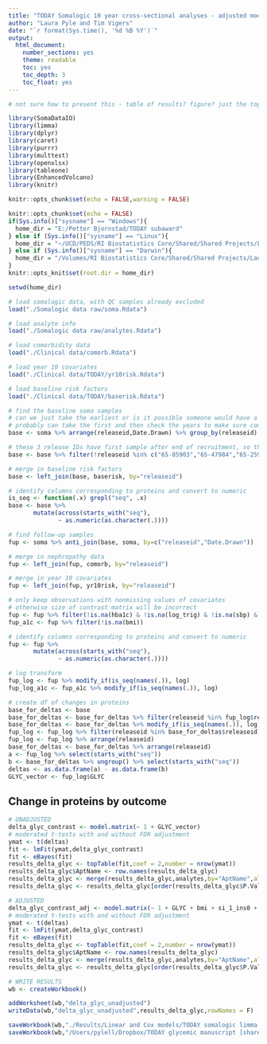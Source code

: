 ```yaml
---
title: "TODAY Somalogic 10 year cross-sectional analyses - adjusted models"
author: "Laura Pyle and Tim Vigers"
date: "`r format(Sys.time(), '%d %B %Y')`"
output:
  html_document:
    number_sections: yes
    theme: readable
    toc: yes
    toc_depth: 3
    toc_float: yes
---
```


```r
# not sure how to present this - table of results? figure? just the top 10 from baseline analysis? top 10 for this analysis?

library(SomaDataIO)
library(limma)
library(dplyr)
library(caret)
library(purrr)
library(multtest)
library(openxlsx)
library(tableone)
library(EnhancedVolcano)
library(knitr)

knitr::opts_chunk$set(echo = FALSE,warning = FALSE)

knitr::opts_chunk$set(echo = FALSE)
if(Sys.info()["sysname"] == "Windows"){
  home_dir = "E:/Petter Bjornstad/TODAY subaward"
} else if (Sys.info()["sysname"] == "Linux"){
  home_dir = "~/UCD/PEDS/RI Biostatistics Core/Shared/Shared Projects/Laura/Peds Endo/Petter Bjornstad/TODAY subaward/"
} else if (Sys.info()["sysname"] == "Darwin"){
  home_dir = "/Volumes/RI Biostatistics Core/Shared/Shared Projects/Laura/Peds Endo/Petter Bjornstad/TODAY subaward/"
}
knitr::opts_knit$set(root.dir = home_dir)
```

```r
setwd(home_dir)

# load somalogic data, with QC samples already excluded
load("./Somalogic data raw/soma.Rdata")

# load analyte info
load("./Somalogic data raw/analytes.Rdata")

# load comorbidity data
load("./Clinical data/comorb.Rdata")

# load year 10 covariates
load("./Clinical data/TODAY/yr10risk.Rdata")

# load baseline risk factors
load("./Clinical data/TODAY/baserisk.Rdata")

# find the baseline soma samples
# can we just take the earliest or is it possible someone would have a follow-up sample but not baseline?
# probably can take the first and then check the years to make sure compatible with TODAY
base <- soma %>% arrange(releaseid,Date.Drawn) %>% group_by(releaseid) %>% filter(row_number()==1)

# these 3 release IDs have first sample after end of recruitment, so they must be missing the baseline visit
base <- base %>% filter(!releaseid %in% c("65-85903","65-47984","65-25901"))

# merge in baseline risk factors
base <- left_join(base, baserisk, by="releaseid")

# identify columns corresponding to proteins and convert to numeric
is_seq <- function(.x) grepl("seq", .x)
base <- base %>%
       mutate(across(starts_with("seq"),
              ~ as.numeric(as.character(.))))

# find follow-up samples
fup <- soma %>% anti_join(base, soma, by=c("releaseid","Date.Drawn"))

# merge in nephropathy data
fup <- left_join(fup, comorb, by="releaseid")

# merge in year 10 covariates
fup <- left_join(fup, yr10risk, by="releaseid")

# only keep observations with nonmissing values of covariates
# otherwise size of contrast matrix will be incorrect
fup <- fup %>% filter(!is.na(hba1c) & !is.na(log_trig) & !is.na(sbp) & !is.na(si_1_ins0))
fup_a1c <- fup %>% filter(!is.na(bmi))

# identify columns corresponding to proteins and convert to numeric
fup <- fup %>%
       mutate(across(starts_with("seq"),
              ~ as.numeric(as.character(.))))

# log transform
fup_log <- fup %>% modify_if(is_seq(names(.)), log)
fup_log_a1c <- fup_a1c %>% modify_if(is_seq(names(.)), log)

# create df of changes in proteins
base_for_deltas <- base
base_for_deltas <- base_for_deltas %>% filter(releaseid %in% fup_log$releaseid)
base_for_deltas <- base_for_deltas %>% modify_if(is_seq(names(.)), log)
fup_log <- fup_log %>% filter(releaseid %in% base_for_deltas$releaseid)
fup_log <- fup_log %>% arrange(releaseid)
base_for_deltas <- base_for_deltas %>% arrange(releaseid)
a <- fup_log %>% select(starts_with("seq"))
b <- base_for_deltas %>% ungroup() %>% select(starts_with("seq"))
deltas <- as.data.frame(a) - as.data.frame(b)
GLYC_vector <- fup_log$GLYC
```

## Change in proteins by outcome

```r

# UNADJUSTED
delta_glyc_contrast <- model.matrix(~ 1 + GLYC_vector)
# moderated t-tests with and without FDR adjustment
ymat <- t(deltas)
fit <- lmFit(ymat,delta_glyc_contrast)
fit <- eBayes(fit)
results_delta_glyc <- topTable(fit,coef = 2,number = nrow(ymat))
results_delta_glyc$AptName <- row.names(results_delta_glyc)
results_delta_glyc <- merge(results_delta_glyc,analytes,by="AptName",all.x = T, all.y = F)
results_delta_glyc <- results_delta_glyc[order(results_delta_glyc$P.Value),] 

# ADJUSTED
delta_glyc_contrast_adj <- model.matrix(~ 1 + GLYC + bmi + si_1_ins0 + AGEBASE + sex, fup_log)
# moderated t-tests with and without FDR adjustment
ymat <- t(deltas)
fit <- lmFit(ymat,delta_glyc_contrast)
fit <- eBayes(fit)
results_delta_glyc <- topTable(fit,coef = 2,number = nrow(ymat))
results_delta_glyc$AptName <- row.names(results_delta_glyc)
results_delta_glyc <- merge(results_delta_glyc,analytes,by="AptName",all.x = T, all.y = F)
results_delta_glyc <- results_delta_glyc[order(results_delta_glyc$P.Value),] 

# WRITE RESULTS
wb <- createWorkbook()

addWorksheet(wb,"delta_glyc_unadjusted")
writeData(wb,"delta_glyc_unadjusted",results_delta_glyc,rowNames = F)

saveWorkbook(wb,"./Results/Linear and Cox models/TODAY somalogic limma delta glyc.xlsx",overwrite = TRUE)
saveWorkbook(wb,"/Users/pylell/Dropbox/TODAY glycemic manuscript [shared]/TODAY somalogic limma delta glyc.xlsx",overwrite = TRUE)
```
